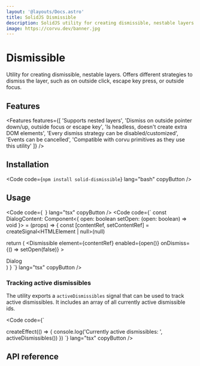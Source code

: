 ```yaml
---
layout: '@layouts/Docs.astro'
title: SolidJS Dismissible
description: SolidJS utility for creating dismissible, nestable layers.
image: https://corvu.dev/banner.jpg
---
```


# Dismissible

Utility for creating dismissible, nestable layers. Offers different strategies to dismiss the layer, such as on outside click, escape key press, or outside focus.

<PackageInfo packageName="solid-dismissible" />

## Features
<Features features={[
  'Supports nested layers',
  'Dismiss on outside pointer down/up, outside focus or escape key',
  'Is headless, doesn\'t create extra DOM elements',
  'Every dismiss strategy can be disabled/customized',
  'Events can be cancelled',
  'Compatible with corvu primitives as they use this utility'
]} />

## Installation

<Code code={`
npm install solid-dismissible
`} lang="bash" copyButton />

## Usage

<Code code={`
`} lang="tsx" copyButton />
<Code code={`
const DialogContent: Component<{
  open: boolean
  setOpen: (open: boolean) => void
}> = (props) => {
  const [contentRef, setContentRef] = createSignal<HTMLElement | null>(null)

  return (
    <Dismissible
      element={contentRef}
      enabled={open()}
      onDismiss={() => setOpen(false)}
    >
      <Show when={props.open()}>
        <div ref={setContentRef}>Dialog</div>
      </Show>
    </Dismissible>
  )
}
`} lang="tsx" copyButton />

### Tracking active dismissibles
The utility exports a `activeDismissibles` signal that can be used to track active dismissibles. It includes an array of all currently active dismissible ids.

<Code code={`

createEffect(() => {
  console.log('Currently active dismissibles: ', activeDismissibles())
})
`} lang="tsx" copyButton />

## API reference

<ApiReference library={Dismissible} />
